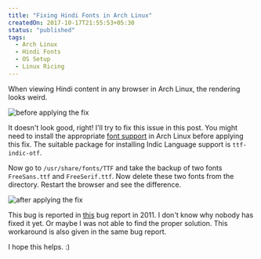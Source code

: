```yaml
---
title: "Fixing Hindi Fonts in Arch Linux"
createdOn: 2017-10-17T21:55:53+05:30
status: "published"
tags:
  - Arch Linux
  - Hindi Fonts
  - OS Setup
  - Linux Ricing
---
```


When viewing Hindi content in any browser in Arch Linux, the rendering looks
weird.

![before applying the fix](/images/posts/fixing-hindi-fonts-in-arch-linux/hindi_font_before.png "before applying the fix")

It doesn't look good, right! I'll try to fix this issue in this post. You might
need to install the appropriate
[font support](https://wiki.archlinux.org/index.php/fonts) in Arch Linux before
applying this fix. The suitable package for installing Indic Language support is
`ttf-indic-otf`.

Now go to `/usr/share/fonts/TTF` and take the backup of two fonts `FreeSans.ttf`
and `FreeSerif.ttf`. Now delete these two fonts from the directory. Restart the
browser and see the difference.

![after applying the fix](/images/posts/fixing-hindi-fonts-in-arch-linux/hindi_font_after.png "after applying the fix")

This bug is reported in
[this](https://bugs.launchpad.net/ubuntu/+source/chromium-browser/+bug/856736)
bug report in 2011. I don't know why nobody has fixed it yet. Or maybe I was not
able to find the proper solution. This workaround is also given in the same bug
report.

I hope this helps. :)
